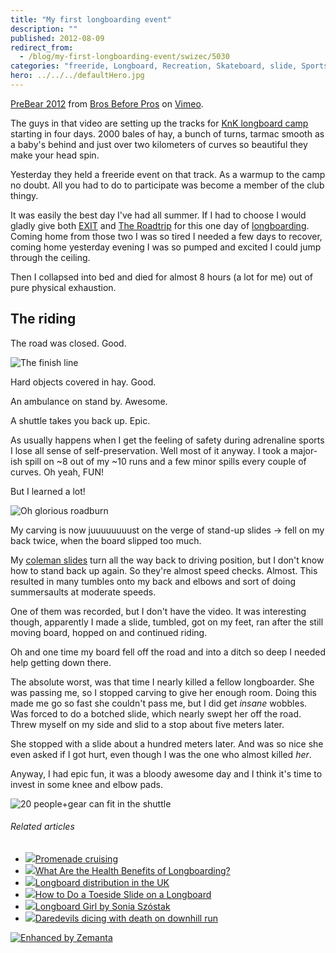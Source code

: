 ```yaml
---
title: "My first longboarding event"
description: ""
published: 2012-08-09
redirect_from:
  - /blog/my-first-longboarding-event/swizec/5030
categories: "freeride, Longboard, Recreation, Skateboard, slide, Sports, Travel + Events"
hero: ../../../defaultHero.jpg
---
```


[PreBear 2012](http://vimeo.com/47120988) from [Bros Before Pros](http://vimeo.com/brosbeforepros) on [Vimeo](http://vimeo.com).

The guys in that video are setting up the tracks for [KnK longboard camp](http://knk.longboard.si/knk-longboard-camp-2012/) starting in four days. 2000 bales of hay, a bunch of turns, tarmac smooth as a baby's behind and just over two kilometers of curves so beautiful they make your head spin.

Yesterday they held a freeride event on that track. As a warmup to the camp no doubt. All you had to do to participate was become a member of the club thingy.

It was easily the best day I've had all summer. If I had to choose I would gladly give both [EXIT](https://swizec.com/blog/geek-at-a-music-festival-day-1/ "Geek at a music festival: Day 1") and [The Roadtrip](https://swizec.com/blog/a-roadtrip-fin/ "A roadtrip: fin") for this one day of [longboarding](http://en.wikipedia.org/wiki/Longboarding "Longboarding"). Coming home from those two I was so tired I needed a few days to recover, coming home yesterday evening I was so pumped and excited I could jump through the ceiling.

Then I collapsed into bed and died for almost 8 hours (a lot for me) out of pure physical exhaustion.

## The riding

The road was closed. Good.

![The finish line](https://distilleryimage8.instagram.com/b14d7c5ae18311e1a24f1231381b4d9b_7.jpg "The finish line")

Hard objects covered in hay. Good.

An ambulance on stand by. Awesome.

A shuttle takes you back up. Epic.

As usually happens when I get the feeling of safety during adrenaline sports I lose all sense of self-preservation. Well most of it anyway. I took a major-ish spill on ~8 out of my ~10 runs and a few minor spills every couple of curves. Oh yeah, FUN!

But I learned a lot!

![Oh glorious roadburn](https://distilleryimage4.instagram.com/ceeb67cce18d11e1bde812313b08e061_7.jpg "Oh glorious roadburn")

My carving is now juuuuuuuust on the verge of stand-up slides -> fell on my back twice, when the board slipped too much.

My [coleman slides](http://www.youtube.com/watch?v=SKzBtWDWMX4) turn all the way back to driving position, but I don't know how to stand back up again. So they're almost speed checks. Almost. This resulted in many tumbles onto my back and elbows and sort of doing summersaults at moderate speeds.

One of them was recorded, but I don't have the video. It was interesting though, apparently I made a slide, tumbled, got on my feet, ran after the still moving board, hopped on and continued riding.

Oh and one time my board fell off the road and into a ditch so deep I needed help getting down there.

The absolute worst, was that time I nearly killed a fellow longboarder. She was passing me, so I stopped carving to give her enough room. Doing this made me go so fast she couldn't pass me, but I did get _insane_ wobbles. Was forced to do a botched slide, which nearly swept her off the road. Threw myself on my side and slid to a stop about five meters later.

She stopped with a slide about a hundred meters later. And was so nice she even asked if I got hurt, even though I was the one who almost killed _her_.

Anyway, I had epic fun, it was a bloody awesome day and I think it's time to invest in some knee and elbow pads.

![20 people+gear can fit in the shuttle](https://swizec.com/wp-content/uploads/2012/08/photo4.jpeg "20 people+gear can fit in the shuttle")

###### Related articles

- [![](https://i.zemanta.com/102092034_80_80.jpg)](http://woodpluswheels.com/2012/07/23/promenade-cruising/)[Promenade cruising](http://woodpluswheels.com/2012/07/23/promenade-cruising/)
- [![](https://i.zemanta.com/95052131_80_80.jpg)](http://www.livestrong.com/article/555442-what-are-the-health-benefits-of-longboarding/)[What Are the Health Benefits of Longboarding?](http://www.livestrong.com/article/555442-what-are-the-health-benefits-of-longboarding/)
- [![](https://i.zemanta.com/104226065_80_80.jpg)](http://woodpluswheels.com/2012/08/02/longboard-distribution-in-the-uk/)[Longboard distribution in the UK](http://woodpluswheels.com/2012/08/02/longboard-distribution-in-the-uk/)
- [![](https://i.zemanta.com/95052763_80_80.jpg)](http://www.livestrong.com/article/553785-how-to-do-a-toeside-slide-on-a-longboard/)[How to Do a Toeside Slide on a Longboard](http://www.livestrong.com/article/553785-how-to-do-a-toeside-slide-on-a-longboard/)
- [![](https://i.zemanta.com/101796259_80_80.jpg)](http://www.highsnobiety.com/2012/07/21/longboard-girl-by-sonia-szostak/)[Longboard Girl by Sonia Szóstak](http://www.highsnobiety.com/2012/07/21/longboard-girl-by-sonia-szostak/)
- [![](https://i.zemanta.com/93617268_80_80.jpg)](http://www.news.com.au/national/police-struggle-to-stop-longboard-riders-dicing-with-death-on-mount-gravatt-mountain/story-e6frfkvr-1226391514285?from=public_rss)[Daredevils dicing with death on downhill run](http://www.news.com.au/national/police-struggle-to-stop-longboard-riders-dicing-with-death-on-mount-gravatt-mountain/story-e6frfkvr-1226391514285?from=public_rss)

[![Enhanced by Zemanta](https://img.zemanta.com/zemified_e.png?x-id=bfd96e04-690a-4943-a095-6f9893c5752f)](http://www.zemanta.com/?px "Enhanced by Zemanta")
